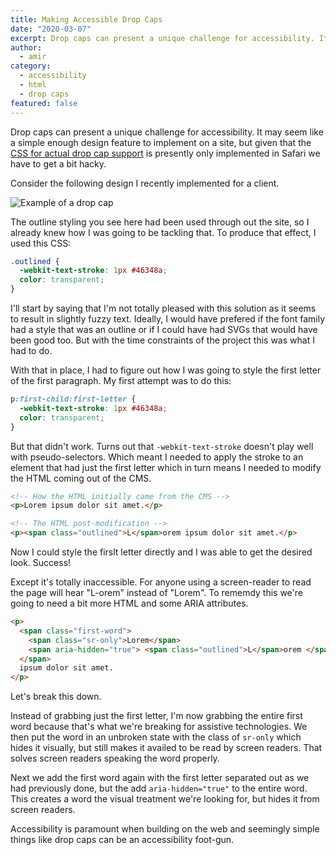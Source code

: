 ```yaml
---
title: Making Accessible Drop Caps
date: "2020-03-07"
excerpt: Drop caps can present a unique challenge for accessibility. It may seem like a simple enough design feature to implement on a site, but given that the CSS for actual drop cap support is presently only implemented in Safari we have to get a bit hacky.
author:
  - amir
category:
  - accessibility
  - html
  - drop caps
featured: false
---
```


Drop caps can present a unique challenge for accessibility. It may seem like a simple enough design feature to implement on a site, but given that the [CSS for actual drop cap support](https://developer.mozilla.org/en-US/docs/Web/CSS/initial-letter) is presently only implemented in Safari we have to get a bit hacky.

Consider the following design I recently implemented for a client.

![Example of a drop cap](/images/drop-caps-example.png)

The outline styling you see here had been used through out the site, so I already knew how I was going to be tackling that. To produce that effect, I used this CSS:

```css
.outlined {
  -webkit-text-stroke: 1px #46348a;
  color: transparent;
}
```

I'll start by saying that I'm not totally pleased with this solution as it seems to result in slightly fuzzy text. Ideally, I would have prefered if the font family had a style that was an outline or if I could have had SVGs that would have been good too. But with the time constraints of the project this was what I had to do.

With that in place, I had to figure out how I was going to style the first letter of the first paragraph. My first attempt was to do this:

```css
p:first-child:first-letter {
  -webkit-text-stroke: 1px #46348a;
  color: transparent;
}
```

But that didn't work. Turns out that `-webkit-text-stroke` doesn't play well with pseudo-selectors. Which meant I needed to apply the stroke to an element that had just the first letter which in turn means I needed to modify the HTML coming out of the CMS.

```html
<!-- How the HTML initially came from the CMS -->
<p>Lorem ipsum dolor sit amet.</p>

<!-- The HTML post-modification -->
<p><span class="outlined">L</span>orem ipsum dolor sit amet.</p>
```

Now I could style the firslt letter directly and I was able to get the desired look. Success!

Except it's totally inaccessible. For anyone using a screen-reader to read the page will hear "L-orem" instead of "Lorem". To rememdy this we're going to need a bit more HTML and some ARIA attributes.

```html
<p>
  <span class="first-word">
    <span class="sr-only">Lorem</span>
    <span aria-hidden="true"> <span class="outlined">L</span>orem </span>
  </span>
  ipsum dolor sit amet.
</p>
```

Let's break this down.

Instead of grabbing just the first letter, I'm now grabbing the entire first word because that's what we're breaking for assistive technologies. We then put the word in an unbroken state with the class of `sr-only` which hides it visually, but still makes it availed to be read by screen readers. That solves screen readers speaking the word properly.

Next we add the first word again with the first letter separated out as we had previously done, but the add `aria-hidden="true"` to the entire word. This creates a word the visual treatment we're looking for, but hides it from screen readers.

Accessibility is paramount when building on the web and seemingly simple things like drop caps can be an accessibility foot-gun.
